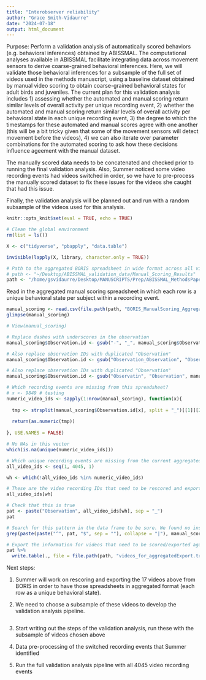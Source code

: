 ```yaml
---
title: "Interobserver reliability"
author: "Grace Smith-Vidaurre"
date: "2024-07-18"
output: html_document
---
```


Purpose: Perform a validation analysis of automatically scored behaviors (e.g. behavioral inferences) obtained by ABISSMAL. The computational analyses available in ABISSMAL facilitate integrating data across movement sensors to derive coarse-grained behavioral inferences. Here, we will validate those behavioral inferences for a subsample of the full set of videos used in the methods manuscript, using a baseline dataset obtained by manual video scoring to obtain coarse-grained behavioral states for adult birds and juveniles. The current plan for this validation analysis includes 1) assessing whether the automated and manual scoring return similar levels of overall activity per unique recording event, 2) whether the automated and manual scoring return similar levels of overall activity per behavioral state in each unique recording event, 3) the degree to which the timestamps for these automated and manual scores agree with one another (this will be a bit tricky given that some of the movement sensors will detect movement before the videos), 4) we can also iterate over parameter combinations for the automated scoring to ask how these decisions influence ageement with the manual dataset.

The manually scored data needs to be concatenated and checked prior to running the final validation analysis. Also, Summer noticed some video recording events had videos switched in order, so we have to pre-process the manually scored dataset to fix these issues for the videos she caught that had this issue.

Finally, the validation analysis will be planned out and run with a random subsample of the videos used for this analysis.

```r

knitr::opts_knit$set(eval = TRUE, echo = TRUE)

```

```r

# Clean the global environment
rm(list = ls())

X <- c("tidyverse", "pbapply", "data.table")

invisible(lapply(X, library, character.only = TRUE))

# Path to the aggregated BORIS spreadsheet in wide format across all video recording events
# path <- "~/Desktop/ABISSMAL_validation_data/Manual_Scoring_Results"
path <- "/home/gsvidaurre/Desktop/MANUSCRIPTS/Prep/ABISSMAL_MethodsPaper/ABISSMAL_BORIS_ManualScoringResults/Manual_Scoring_Results"

```

Read in the aggregated manual scoring spreadsheet in which each row is a unique behavioral state per subject within a recording event.
```r

manual_scoring <- read.csv(file.path(path, "BORIS_ManualScoring_Aggregated.csv"))
glimpse(manual_scoring)

# View(manual_scoring)

# Replace dashes with underscores in the observation
manual_scoring$Observation.id <- gsub("-", "_", manual_scoring$Observation.id)

# Also replace observation IDs with duplicated "Observation"
manual_scoring$Observation.id <- gsub("Observation_Observation", "Observation", manual_scoring$Observation.id)

# Also replace observation IDs with duplicated "Observation"
manual_scoring$Observation.id <- gsub("Observatin", "Observation", manual_scoring$Observation.id)

# Which recording events are missing from this spreadsheet?
# x <- 9849 # testing
numeric_video_ids <- sapply(1:nrow(manual_scoring), function(x){
  
  tmp <- strsplit(manual_scoring$Observation.id[x], split = "_")[[1]][2]
  
  return(as.numeric(tmp))
  
}, USE.NAMES = FALSE)

# No NAs in this vector
which(is.na(unique(numeric_video_ids)))

# Which unique recording events are missing from the current aggregated spreadsheet?
all_video_ids <- seq(1, 4045, 1)

wh <- which(!all_video_ids %in% numeric_video_ids)

# These are the video recording IDs that need to be rescored and exported in aggregated format from BORIS before downstream analysis
all_video_ids[wh]

# Check that this is true
pat <- paste("Observation", all_video_ids[wh], sep = "_")
pat

# Search for this pattern in the data frame to be sure. We found no instances of these BORIS observations in the data frame, confirming that these files need to be scored/exported again
grep(paste(paste("^", pat, "$", sep = ""), collapse = "|"), manual_scoring$Observation.id)

# Export the information for videos that need to be scored/exported again
pat %>% 
  write.table(., file = file.path(path, "videos_for_aggregatedExport.txt"), sep = "\t", col.names = FALSE, row.names = FALSE, append = FALSE)

```

Next steps:

1. Summer will work on rescoring and exporting the 17 videos above from BORIS in order to have those spreadsheets in aggregated format (each row as a unique behavioral state).

2. We need to choose a subsample of these videos to develop the validation analysis pipeline.

```r



```




3. Start writing out the steps of the validation analysis, run these with the subsample of videos chosen above

4. Data pre-processing of the switched recording events that Summer identified

5. Run the full validation analysis pipeline with all 4045 video recording events
